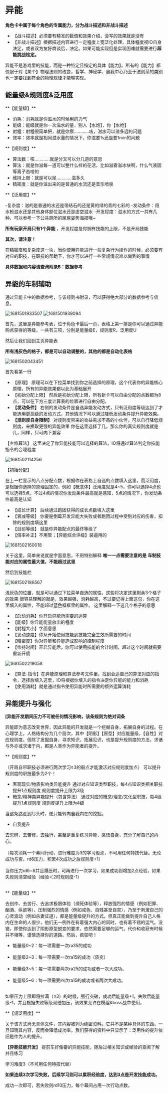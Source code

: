 # 异能

**角色卡中属于每个角色的专属能力，分为战斗描述和非战斗描述**

- 【战斗描述】必须要有精准的数值和效果介绍，没写的效果就是没有
- 【非战斗描述】根据描述内容进行一定程度上宽泛化处理，具体程度视IO自身决定，或者双方友好商谈后，决定。如果可能实现但是实现困难就需要进行**超能挑战检定。**

异能不是游戏里的技能，而是一种特定且指定的具体【能力】。所有的【能力】都仅限于对【某个】物理法则的改变，哲学、神秘学、自我中心乃至于法则系的类别也一定要找到符合的物理规律才能够实现。

## 能量级&规则度&泛用度

<Callout type="info">
**【能量级】**
</Callout> 

  - 消耗：消耗就是你滋水的时候用的力气
  - 能级：能级就是你一次滋水的量，别人【水炮】，你【水枪】
  - 射程：射程很简单把，就是你尿…………咳，滋水可以滋多远的问题
  - 效率：效率就是相同滋水量的情况下，你滋要1s还是要1min的问题

<Callout type="info">
**【规则度】**
</Callout> 

  - 算法数：咳…………就是分叉可以分几道的意思
  - 算法：就是你滋每一道可以整什么样的花活，比如滋雾滋冰块啊，什么气液固等离子态啥的
  - 维持上限：就是可以尿…………滋多久
  - 精密度：就是你滋出来的是普通的水流还是音乐喷泉

<Callout type="info">
**【泛用度】**
</Callout> 

  -复杂度：滋的是普通的水还是带结石的还是黄的绿的青的七彩的
  -发动条件：用水枪滋水还是其他身体部位滋水还是虚空滋水
  -开发程度：滋水的方式一共有几种，可以参考一下公共厕所的尿尿姿势海报哦~

 **所有玩家开局只有1个异能** ，开发程度是你拥有技能的上限，不是开局技能

**其次，请注意！**

在精密度和复杂度这一块，当你使用异能进行一些复杂行为操作的时候，必须要有对应的职技，在职技的帮助下，你才可以进行一些常规情况难以做到的事情

**具体数据和内容请查询附录B：数据参考**

## 异能的车制辅助

通过异能卡中的数据参考，与该规则书附录，可以获得绝大部分的数据参考与信息。

![1681501933507](../../public/image/命运无常异能世界规则书/1681501933507.png)
![1681501939094](../../public/image/命运无常异能世界规则书/1681501939094.png)

首先，这里是异能参考表，位于角色卡最后一页，表格上第一排是你可以通过异能购点获得的等级，一共有三项，分别是能量级E，规则度R，泛用度U

然后让我们回到主页异能表

**所有浅灰色的格子，都是可以自动调整的，其他的都是自动化表格**

![1681502043451](../../public/image/命运无常异能世界规则书/1681502043451.png)

首先看第一行

- 【原理】
  原理可以在下拉菜单找到你之前选择的原理，这个代表你的异能核心原理，所有的异能效果都以此为基础展开
- 【初始分配上限】
  然后是初始分配上限，所有新卡可以自由分配的点数都为8点，可以在下方三度计算表的位置进行自由分配。
- **【发动条件】**
  右侧的发动条件是自选异能发动方式，只有泛用度等级达到了才能选用更高级的发动方式，其他情况下可以通过降低发动条件提升异能效果。
- **【规则度自身限制】**
  对规则度带来的收益需求不高的小伙伴，可以自行降低规则度，来换取更强的异能效果
  你在这里选择了几，那么你的真实规则度就是几，同样，只可向下兼容

【主修算法】
这里决定了你异能技能可以选择的算法，IO将通过算法判定你技能指令的合理程度

![1681502114256](../../public/image/命运无常异能世界规则书/1681502114256.png)

【初始分配】

在上一栏显示的八点分配点数，根据你在表格上自选的点数填入这里，而泛用度，是根据你选择的原理固定的，例如【概念体】泛用度就是4~5，你可以选择4点也可以选择5点，不过4点的情况你发动条件最高就是感知，5点的情况下，你发动条件最高是认知

- 【成长计算】
  后续通过跑团获得的成长点数填入这里
- 【衰减等级】
  你要是倒霉开发异能大失败或者跑团过程中受到对应的伤害，扣除的规则度填这里
- 【目前等级】
  就是你异能配点的最终等级了
- 【倍率补正】不用管；【异能综合评级】装逼用的

![1681502160018](../../public/image/命运无常异能世界规则书/1681502160018.png)

关于这里，简单来说就是字面意思，不用特别解释
**唯一一点需要注意的是**
**车制技能对应的属性最大值，不能超过这里**

然后到技能栏

![1681502186567](../../public/image/命运无常异能世界规则书/1681502186567.png)

浅灰色的位置，就是可以通过下拉菜单自选的属性，这些将决定这里剩余3个格子的效果
很容易理解的就是，效果越强，消耗越高，不过要记得上面这句，你在这里填入的属性，不能超过蓝色框框里的属性。
这里解释一下这几个格子的意思

- 【启动消耗】你开启异能所需要的运算
- 【能级】你异能能量放出的程度
- 【射程大小】字面意思
- 【发动速度】你从开始使用技能到技能完全生效所需要的时间
- 【精密度】你对异能和异能造成影响的控制程度
- 【维持时间】开启异能后，你可以使用技能的合计时间，超过这个时间就需要重新开启

![1681502219058](../../public/image/命运无常异能世界规则书/1681502219058.png)

- 【算法-指令】在异能原理和算法参考文件里，找到合适自己的算法对应的指令，选择后填入这里，IO将根据你填入的指令决定你异能的能力和消耗
- 【使用消耗】就是通过指令使用异能时所需要的额外运算消耗

## 异能提升与强化

**[异能开发期间压力不可被任何情况影响，该条规则为绝对词条**

异能即为意志改变世界，因此异能的开发就是一个挖掘自身，拓展自身的过程。在心理学上，人格结构分为几个层次，其中【阴影】【原型】对应能量级，【自性】对应规则度。但除了发掘自身，寻求知识，拓展见识，也是提升规则度的方法，求诸与外亦或求诸于内，都是人类作为异能者的提升。

<Callout type="info">
**【规则度】**
</Callout> 

（开局自带职技必须进行两次学习≥3的骰点才能激活对应规则度加点）
可以提升规则度的职技最多为2个！

- 客观现实/物质影响类异能提升
  通过对应知识类型职技，每4点知识类相关职技提升1点规则度
  规则度提升上限为3级
- 概念/精神类异能提升（包含算法）
  通过对应的概念/理念/文化型职技，每4级提升1点规则度
  规则度提升上限为4级

当这条路走到尽头时，便只能转向自我内在的挖掘。

- 自我提升

去思辨，去苦修，去独行，甚至是重复练习异能，感悟自身，充分了解自己的内心。<br></br>
（每次消耗一个幕间行动，进行难度为3的学习骰点，不可用任何特技代替。无论成功与否，rd6压力，积累4次成功之后规则度+1）<br></br>
当你压力rd6=6并且爆压时，可再进行一次学习，如果成功则增加2点经验，如果失败则清空经验（经验＜2时规则度-1）<br></br>

<Callout type="info">
**【能量级】**
</Callout> 

去创作、去苦行、去追求极限体验（濒死体验等），释放强烈的情感（例如犯罪、酗酒、纵欲等）、压制强烈的情感（例如戒色、自残甚至自宫），乃至于刺激自己的心灵波动（例如杀妻证道），都是能量级提升的方式。但真正能做到提升自己人格内在生命的人很少，他们无一例外在有着强大内心的同时，也有着不错的运气。没错，即使你达到了阴影原型蜕变的要求，依然需要足够的运气，代价和收获有时候并不相等，谨慎选择你的道路。然后，疯狂吧！

- 能量级0~2：每一项需要一次ra35的成功<br></br>
- 能量级2~3：每一项需要一次ra15的成功（质变）<br></br>
- 能量级3~5：每一项需要两次ra25的成功或者一次大成功。<br></br>
- 能量级5~6：每一项需要四次ra15的成功或者两次大成功。<br></br>

如果压力上限即将拉满（≤3）的时候，强行突破，成功后能量级+1，失败后能量级-1，并且根据失败等级双倍加压，该效果允许在模组&boss战中使用。

<Callout type="info">
**【规泛用度】**
</Callout> 

关于该方式尚无具体文件，其内容被列为绝密资料。它并不是某种具体的东西，一旦知晓其内容，反而会降低成功率。我们获得的资料中只显示了：泛用性的提升依旧是作为人的提升。

**【异能技能开发】**
提前车好像要的异能技能，随后过相关知识或经验的查阅了解并且练习

学习难度3（不可用任何特技代替）

**如果连续3次学习失败，后续学习则可以累积经验度，达到3点是开发技能成功。**

成功一次即可，若失败则rd10压力，每个幕间占用一次行动点数。